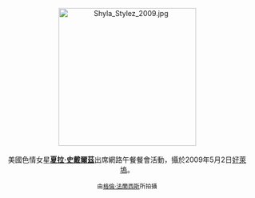 <center>
[[File:Shyla_Stylez_2009.jpg|275px]]
<br><br>
美國色情女星'''[[夏拉·史戴爾茲|夏拉·史戴爾茲]]'''出席網路午餐餐會活動，攝於2009年5月2日[[好萊塢|好萊塢]]。
<p>
<small>由[[:en:User:Toglenn|格倫·法蘭西斯]]所拍攝</small>
</center>